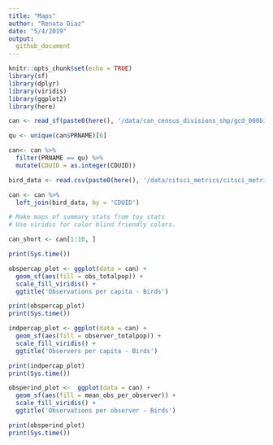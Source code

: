 ```yaml
---
title: "Maps"
author: "Renata Diaz"
date: "5/4/2019"
output:
  github_document
---
```


```r
knitr::opts_chunk$set(echo = TRUE)
library(sf)
library(dplyr)
library(viridis)
library(ggplot2)
library(here)
```

```r

can <- read_sf(paste0(here(), '/data/can_census_divisions_shp/gcd_000b11a_e.shp'))

qu <- unique(can$PRNAME)[6]

can<- can %>%
  filter(PRNAME == qu) %>%
  mutate(CDUID = as.integer(CDUID))

bird_data <- read.csv(paste0(here(), '/data/citsci_metrics/citsci_metrics_birds.csv'), stringsAsFactors = F)

can <- can %>%
  left_join(bird_data, by = 'CDUID')

```

```r

# Make maps of summary stats from toy stats
# Use viridis for color blind friendly colors.

can_short <- can[1:10, ]

print(Sys.time())

obspercap_plot <- ggplot(data = can) +
  geom_sf(aes(fill = obs_totalpop)) +
  scale_fill_viridis() +
  ggtitle('Observations per capita - Birds')

print(obspercap_plot)
print(Sys.time())

indpercap_plot <- ggplot(data = can) +
  geom_sf(aes(fill = observer_totalpop)) +
  scale_fill_viridis() +
  ggtitle('Observers per capita - Birds')

print(indpercap_plot)
print(Sys.time())

obsperind_plot <-  ggplot(data = can) +
  geom_sf(aes(fill = mean_obs_per_observer)) +
  scale_fill_viridis() +
  ggtitle('Observations per observer - Birds')

print(obsperind_plot)
print(Sys.time())

```
